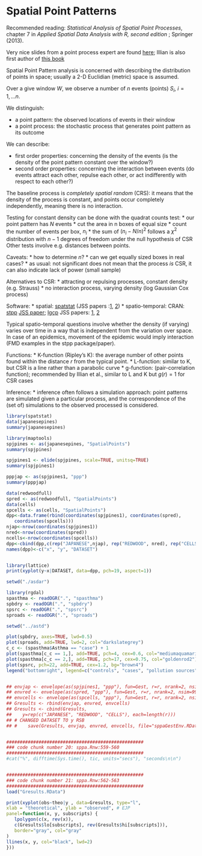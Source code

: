 # Spatial Point Patterns

Recommended reading: _Statistical Analysis of Spatial Point Processes_, chapter 7 in _Applied Spatial Data Analysis with R, second edition_ ; Springer (2013).

Very nice slides from a point process expert are found [here](http://www.icms.org.uk/downloads/spat_eco/illian.pdf); Illian is also first author of [this book](http://eu.wiley.com/WileyCDA/WileyTitle/productCd-0470014911.html)

Spatial Point Pattern analysis is concerned with describing the
distribution of points in space; usually a 2-D Euclidian (metric)
space is assumed.

Over a give window $W$, we observe a number of $n$ events (points)  $S_i$, $i=1,...n$.

We distinguish:

* a point pattern: the observed locations of events in their window
* a point process: the stochastic process that generates point pattern as its outcome

We can describe:

* first order properties: concerning the density of the events (is the density of the point pattern constant over the window?)
* second order properties: concerning the interaction between events (do events attract each other, repulse each other, or act indifferently with respect to each other?)

The baseline process is _completely spatial random_ (CRS): it means that the density of the process is constant, and points occur completely independently, meaning there is no interaction.

Testing for constant density can be done with the quadrat counts test:
* our point pattern has $N$ events
* cut the area in n boxes of equal size
* count the number of events per box, $n_i$
* the sum of $(n_i - N/n)^2$ follows a $\chi^2$ distribution with $n-1$ degrees of freedom under the null hypothesis of CSR
Other tests involve e.g. distances between points.

Caveats:
* how to determine $n$?
* can we get equally sized boxes in real cases?
* as usual: not significant does not mean that the process _is_ CSR, it can also indicate lack of power (small sample)

Alternatives to CSR: 
* attracting or repulsing processes, constant density (e.g. Strauss)
* no interaction process, varying density (log Gaussian Cox process)

Software:
* spatial: [spatstat](https://spatstat.github.io/) (JSS papers :[1](http://www.jstatsoft.org/v12/i06/), [2](http://www.jstatsoft.org/v55/i11/))
* spatio-temporal: CRAN: [stpp](https://cran.r-project.org/package=stpp) [JSS paper](https://www.jstatsoft.org/article/view/v053i02); [lgcp](https://cran.r-project.org/web/packages/lgcp/) JSS papers: [1](http://www.jstatsoft.org/v52/i04/), [2](http://www.jstatsoft.org/v63/i07/)

Typical spatio-temporal questions involve whether the density (if varying) varies over time in a way that is independent from the variation over space. In case of an epidemics, movement of the epidemic would imply interaction (FMD examples in the stpp package/paper).

Functions:
* K-function (Ripley's K): the average number of other points found within the distance $r$ from the typical point.
* L-function: similar to K, but CSR is a line rather than a parabolic curve
* g-function: (pair-correlation function); recommended by Illian et al., similar to L and K but $g(r) = 1$  for CSR cases

Inference:
* inference often follows a simulation approach: point patterns are simulated given a particular process, and the correspondence of the (set of) simulations to the observed processed is considered.

```r
library(spatstat)
data(japanesepines)
summary(japanesepines)

library(maptools)
spjpines <- as(japanesepines, "SpatialPoints")
summary(spjpines)

spjpines1 <- elide(spjpines, scale=TRUE, unitsq=TRUE)
summary(spjpines1)

pppjap <- as(spjpines1, "ppp")
summary(pppjap)

data(redwoodfull)
spred <- as(redwoodfull, "SpatialPoints")
data(cells)
spcells <- as(cells, "SpatialPoints")
dpp<-data.frame(rbind(coordinates(spjpines1), coordinates(spred), 
   coordinates(spcells)))
njap<-nrow(coordinates(spjpines1))
nred<-nrow(coordinates(spred))
ncells<-nrow(coordinates(spcells))
dpp<-cbind(dpp,c(rep("JAPANESE",njap), rep("REDWOOD", nred), rep("CELLS", ncells))) 
names(dpp)<-c("x", "y", "DATASET")


library(lattice)
print(xyplot(y~x|DATASET, data=dpp, pch=19, aspect=1))

setwd("./asdar")

library(rgdal)
spasthma <- readOGR(".", "spasthma")
spbdry <- readOGR(".", "spbdry")
spsrc <- readOGR(".", "spsrc")
sproads <- readOGR(".", "sproads")

```

```r
setwd("../astd")

plot(spbdry, axes=TRUE, lwd=0.5)
plot(sproads, add=TRUE, lwd=2, col="darkslategrey")
c_c <- (spasthma$Asthma == "case") + 1
plot(spasthma[c_c == 1,], add=TRUE, pch=4, cex=0.6, col="mediumaquamarine")
plot(spasthma[c_c == 2,], add=TRUE, pch=17, cex=0.75, col="goldenrod2")
plot(spsrc, pch=22, add=TRUE, cex=1.2, bg="brown4")
legend("bottomright", legend=c("controls", "cases", "pollution sources"), pch=c(4, 17, 22), pt.cex=c(0.6, 0.75, 1.2), pt.bg=c(NA, NA, "brown4"), col=c("mediumaquamarine", "goldenrod2", "black"), bty="n") 


## envjap <- envelope(as(spjpines1, "ppp"), fun=Gest, r=r, nrank=2, nsim=99)
## envred <- envelope(as(spred, "ppp"), fun=Gest, r=r, nrank=2, nsim=99)
## envcells <- envelope(as(spcells, "ppp"), fun=Gest, r=r, nrank=2, nsim=99)
## Gresults <- rbind(envjap, envred, envcells) 
## Gresults <- cbind(Gresults, 
##    y=rep(c("JAPANESE", "REDWOOD", "CELLS"), each=length(r)))
## # CHANGED DATASET TO y RSB
## #	save(Gresults, envjap, envred, envcells, file="sppaGestEnv.RData")


###################################################
### code chunk number 20: sppa.Rnw:559-560
###################################################
#cat("%", difftime(Sys.time(), tic, units="secs"), "seconds\n\n")


###################################################
### code chunk number 21: sppa.Rnw:562-563
###################################################
load("Gresults.RData")

print(xyplot(obs~theo|y , data=Gresults, type="l", 
xlab = "theoretical", ylab = "observed", # EJP
panel=function(x, y, subscripts) {
   lpolygon(c(x, rev(x)), 
   c(Gresults$lo[subscripts], rev(Gresults$hi[subscripts])),
   border="gray", col="gray"
)
llines(x, y, col="black", lwd=2)
}))


```
